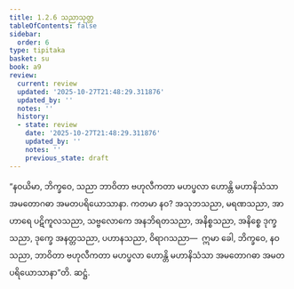 ```yaml
---
title: 1.2.6 သညာသုတ္တ
tableOfContents: false
sidebar:
  order: 6
type: tipitaka
basket: su
book: a9
review:
  current: review
  updated: '2025-10-27T21:48:29.311876'
  updated_by: ''
  notes: ''
  history:
  - state: review
    date: '2025-10-27T21:48:29.311876'
    updated_by: ''
    notes: ''
    previous_state: draft
---
```



<ReviewStatus review={frontmatter.review} showDetails={true} />

<HypothesisAnnotation frontmatter={frontmatter} />

<DynamicBreadcrumb />

<Division number="16" book="a9" e="ch" v="17" p="191">

<Paragraph number="151" book="a9">
“နဝယိမာ, ဘိက္ခဝေ, သညာ ဘာဝိတာ ဗဟုလီကတာ မဟပ္ဖလာ ဟောန္တိ မဟာနိသံသာ အမတောဂဓာ အမတပရိယောသာနာ. ကတမာ နဝ? အသုဘသညာ, မရဏသညာ, အာဟာရေ ပဋိကူလသညာ, သဗ္ဗလောကေ အနဘိရတသညာ, အနိစ္စသညာ, အနိစ္စေ ဒုက္ခသညာ, ဒုက္ခေ အနတ္တသညာ, ပဟာနသညာ, ဝိရာဂသညာ—  ဣမာ ခေါ, ဘိက္ခဝေ, နဝ သညာ, ဘာဝိတာ ဗဟုလီကတာ မဟပ္ဖလာ ဟောန္တိ မဟာနိသံသာ အမတောဂဓာ အမတပရိယောသာနာ”တိ.

</Paragraph>
</Division>

<Paragraph number="152" type="center" book="a9">
ဆဋ္ဌံ.
</Paragraph>